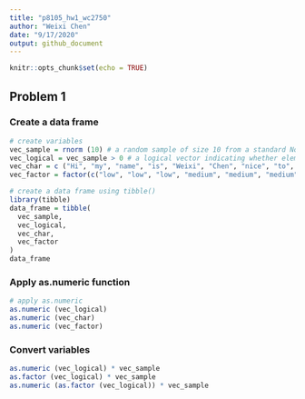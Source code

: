 ```yaml
---
title: "p8105_hw1_wc2750"
author: "Weixi Chen"
date: "9/17/2020"
output: github_document
---
```


```r
knitr::opts_chunk$set(echo = TRUE)
```

## Problem 1
### Create a data frame
```r
# create variables
vec_sample = rnorm (10) # a random sample of size 10 from a standard Normal distribution
vec_logical = vec_sample > 0 # a logical vector indicating whether elements of the sample are greater then 0
vec_char = c ("Hi", "my", "name", "is", "Weixi", "Chen", "nice", "to", "meet", "you") # a character vector of length 10
vec_factor = factor(c("low", "low", "low", "medium", "medium", "medium", "medium", "high", "high", "high")) # a factor vector of length 10, with 3 different factor “levels”

# create a data frame using tibble()
library(tibble)
data_frame = tibble(
  vec_sample,
  vec_logical,
  vec_char,
  vec_factor
)
data_frame
```

### Apply as.numeric function
```r
# apply as.numeric
as.numeric (vec_logical)
as.numeric (vec_char)
as.numeric (vec_factor)
```

### Convert variables
```r
as.numeric (vec_logical) * vec_sample
as.factor (vec_logical) * vec_sample
as.numeric (as.factor (vec_logical)) * vec_sample
```

